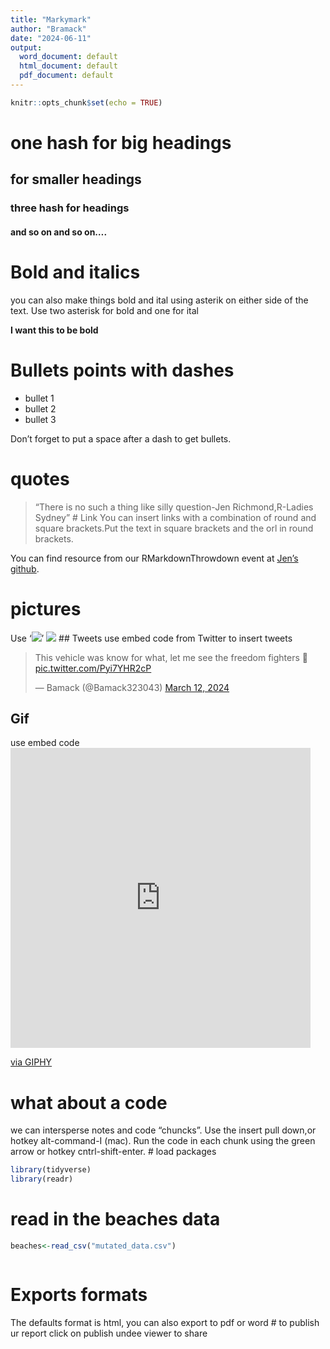 ```yaml
---
title: "Markymark"
author: "Bramack"
date: "2024-06-11"
output:
  word_document: default
  html_document: default
  pdf_document: default
---
```


```r
knitr::opts_chunk$set(echo = TRUE)
```

# one hash for big headings
## for smaller headings
### three hash for headings
#### and so on and so on....

# Bold and italics

you can also make things bold and ital using asterik on either side of the text.
Use two asterisk for bold and one for ital

**I want this to be bold**

# Bullets points with dashes

- bullet 1
- bullet 2
- bullet 3

Don't forget to put a space after a dash to get bullets.

# quotes
>"There is no such a thing like silly question-Jen Richmond,R-Ladies Sydney"
# Link
You can insert links with a combination of round and square brackets.Put the
text in square brackets and the orl in round brackets.

You can find resource from our RMarkdownThrowdown event at [Jen's github](https://github.com/jenrichmond/RMarkdownThrowdown).

# pictures 
Use '![](name of picture.png)'
![](beaches.png)
## Tweets
use embed code from Twitter to insert tweets
<blockquote class="twitter-tweet" data-media-max-width="560"><p lang="en" dir="ltr">This vehicle was know for what, let me see the freedom fighters 👋 <a href="https://t.co/Pyi7YHR2cP">pic.twitter.com/Pyi7YHR2cP</a></p>&mdash; Bamack (@Bamack323043) <a href="https://twitter.com/Bamack323043/status/1767677991478338014?ref_src=twsrc%5Etfw">March 12, 2024</a></blockquote> <script async src="https://platform.twitter.com/widgets.js" charset="utf-8"></script>
## Gif
use embed code
<iframe src="https://giphy.com/embed/WNuGcLaiYSrzGxD39l" width="480" height="480" style="" frameBorder="0" class="giphy-embed" allowFullScreen></iframe><p><a href="https://giphy.com/gifs/happy-birthday-selamat-ulang-tahun-feliz-aniversrio-WNuGcLaiYSrzGxD39l">via GIPHY</a></p>


# what about a code
we can intersperse notes and code "chuncks". Use the insert pull down,or hotkey alt-command-I (mac).
Run the code in each chunk using the green arrow or hotkey cntrl-shift-enter.
# load packages
```r
library(tidyverse)
library(readr)
```
# read in the beaches data
```r
beaches<-read_csv("mutated_data.csv")
```
```r

```
# Exports formats
The defaults format is html, you can also export to pdf or word
# to publish ur report click on publish undee viewer to share



















